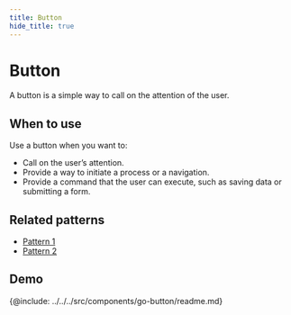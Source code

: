 ```yaml
---
title: Button
hide_title: true
---
```



# Button

<!-- Description, a11y, when to use, caveats, etc -->

<div class="text-size-1">A button is a simple way to call on the attention of the user.</div>

## When to use

Use a button when you want to:

- Call on the user’s attention.
- Provide a way to initiate a process or a navigation.
- Provide a command that the user can execute, such as saving data or submitting a form.

## Related patterns

<!-- Patterns that uses this component -->

- [Pattern 1](#pattern-1)
- [Pattern 2](#pattern-2)

<!-- Demos, tips, variations, use cases -->

## Demo

<Demo code={demoSource} />

<!-- API -->

{@include: ../../../src/components/go-button/readme.md}
